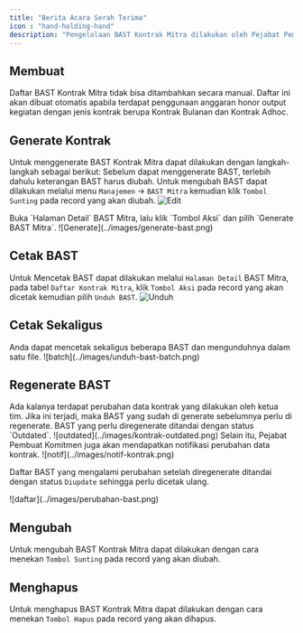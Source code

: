 ```yaml
---
title: "Berita Acara Serah Terima"
icon : "hand-holding-hand"
description: "Pengelolaan BAST Kontrak Mitra dilakukan oleh Pejabat Pembuat Komitmen."
---
```

## Membuat

<Note>
Daftar BAST Kontrak Mitra tidak bisa ditambahkan secara manual. Daftar ini akan dibuat otomatis apabila terdapat penggunaan anggaran honor output kegiatan dengan jenis kontrak berupa Kontrak Bulanan dan Kontrak Adhoc.
</Note>

## Generate Kontrak
Untuk menggenerate BAST Kontrak Mitra dapat dilakukan dengan langkah-langkah sebagai berikut:
<Steps>
    <Step title="Edit Keterangan BAST">
    Sebelum dapat menggenerate BAST, terlebih dahulu keterangan BAST harus diubah. Untuk mengubah BAST dapat dilakukan melalui menu `Manajemen` -> `BAST Mitra` kemudian klik `Tombol Sunting` pada record yang akan diubah.
    <Frame caption="Edit Data BAST Kontrak Mitra">
        ![Edit](../images/edit-bast.png)
    </Frame>
  </Step>

<Step title="Generate BAST Kontrak Mitra">
    Buka `Halaman Detail` BAST Mitra, lalu klik `Tombol Aksi` dan pilih `Generate BAST Mitra`.
    <Frame caption="Generate BAST Kontrak Mitra">
        ![Generate](../images/generate-bast.png)
    </Frame>
  </Step>
</Steps>

## Cetak BAST
Untuk Mencetak BAST dapat dilakukan melalui `Halaman Detail` BAST Mitra, pada tabel `Daftar Kontrak Mitra`, klik `Tombol Aksi` pada record yang akan dicetak kemudian pilih `Unduh BAST`.
    <Frame caption="Unduh BAST Kontrak Mitra">
        ![Unduh](../images/unduh-bast.png)
    </Frame>
## Cetak Sekaligus
<Tip>
    Anda dapat mencetak sekaligus beberapa BAST dan mengunduhnya dalam satu file.
<Frame caption="Cetak sekaligus BAST kontrak mitra">
    ![batch](../images/unduh-bast-batch.png)
</Frame>
</Tip>

## Regenerate BAST
<Warning>
    Ada kalanya terdapat perubahan data kontrak yang dilakukan oleh ketua tim. Jika ini terjadi, maka BAST yang sudah di generate sebelumnya perlu di regenerate. BAST yang perlu diregenerate ditandai dengan status `Outdated`.
    <Frame caption="BAST Outdated">
    ![outdated](../images/kontrak-outdated.png)
</Frame>
Selain itu, Pejabat Pembuat Komitmen juga akan mendapatkan notifikasi perubahan data kontrak.
  <Frame caption="Notifikasi perubahan data kontrak">
    ![notif](../images/notif-kontrak.png)
</Frame>
</Warning>

Daftar BAST yang mengalami perubahan setelah diregenerate ditandai dengan status `Diupdate` sehingga perlu dicetak ulang.
  <Frame caption="Daftar BAST yang berubah setelah regenerate">
    ![daftar](../images/perubahan-bast.png)
</Frame>

## Mengubah

Untuk mengubah BAST Kontrak Mitra dapat dilakukan dengan cara menekan `Tombol Sunting` pada record yang akan diubah.

## Menghapus

Untuk menghapus BAST Kontrak Mitra dapat dilakukan dengan cara menekan `Tombol Hapus` pada record yang akan dihapus.



